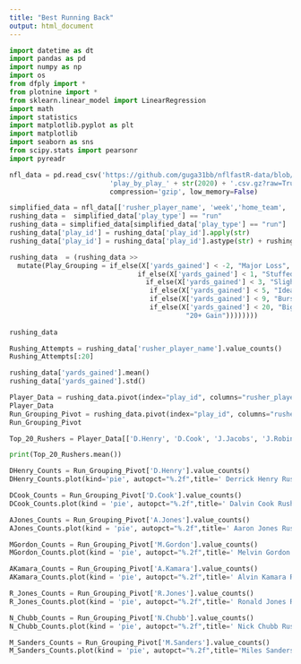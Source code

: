 ```yaml
---
title: "Best Running Back"
output: html_document
---
```



```python
import datetime as dt
import pandas as pd
import numpy as np
import os
from dfply import *
from plotnine import *
from sklearn.linear_model import LinearRegression
import math 
import statistics
import matplotlib.pyplot as plt 
import matplotlib
import seaborn as sns
from scipy.stats import pearsonr
import pyreadr

```

```python


nfl_data = pd.read_csv('https://github.com/guga31bb/nflfastR-data/blob/master/data/' \
                         'play_by_play_' + str(2020) + '.csv.gz?raw=True',
                         compression='gzip', low_memory=False)

```


```python

simplified_data = nfl_data[['rusher_player_name', 'week','home_team', 'posteam', 'play_type', 'yards_gained', 'run_location', 'run_gap','play_id','old_game_id']]
rushing_data =  simplified_data['play_type'] == "run"
rushing_data = simplified_data[simplified_data['play_type'] == "run"]
rushing_data['play_id'] = rushing_data['play_id'].apply(str)
rushing_data['play_id'] = rushing_data['play_id'].astype(str) + rushing_data['old_game_id'].astype(str)

rushing_data  = (rushing_data >>
  mutate(Play_Grouping = if_else(X['yards_gained'] < -2, "Major Loss",
                                if_else(X['yards_gained'] < 1, "Stuffed", 
                                  if_else(X['yards_gained'] < 3, "Slight Gain", 
                                   if_else(X['yards_gained'] < 5, "Ideal Gain", 
                                   if_else(X['yards_gained'] < 9, "Burst Gain",
                                   if_else(X['yards_gained'] < 20, "Big Gain",
                                            "20+ Gain"))))))))
                                            
rushing_data
```

```python
Rushing_Attempts = rushing_data['rusher_player_name'].value_counts()
Rushing_Attempts[:20]

rushing_data['yards_gained'].mean() 
rushing_data['yards_gained'].std()
```


```python


Player_Data = rushing_data.pivot(index="play_id", columns="rusher_player_name", values="yards_gained")
Player_Data
Run_Grouping_Pivot = rushing_data.pivot(index="play_id", columns="rusher_player_name", values="Play_Grouping")
Run_Grouping_Pivot
```

```python
Top_20_Rushers = Player_Data[['D.Henry', 'D.Cook', 'J.Jacobs', 'J.Robinson', 'E.Elliott', 'K.Drake', 'D.Montgomery', 'J.Taylor', 'A.Jones', 'M.Gordon', 'K.Hunt', 'F.Gore', 'A.Kamara', 'T.Gurley', 'C.Edwards-Helaire', 'R.Jones', 'N.Chubb', 'M.Sanders', 'M.Davis', 'J.Conner' ]]

print(Top_20_Rushers.mean())


```
```python

DHenry_Counts = Run_Grouping_Pivot['D.Henry'].value_counts()
DHenry_Counts.plot(kind='pie', autopct="%.2f",title=' Derrick Henry Rushing Breakdown (Percentages)')


```
```python
DCook_Counts = Run_Grouping_Pivot['D.Cook'].value_counts()
DCook_Counts.plot(kind = 'pie', autopct="%.2f",title=' Dalvin Cook Rushing Breakdown (Percentages)')
```

```python
AJones_Counts = Run_Grouping_Pivot['A.Jones'].value_counts()
AJones_Counts.plot(kind = 'pie', autopct="%.2f",title=' Aaron Jones Rushing Breakdown (Percentages)')
```
```python
MGordon_Counts = Run_Grouping_Pivot['M.Gordon'].value_counts()
MGordon_Counts.plot(kind = 'pie', autopct="%.2f",title=' Melvin Gordon Rushing Breakdown (Percentages)')
```
```python
AKamara_Counts = Run_Grouping_Pivot['A.Kamara'].value_counts()
AKamara_Counts.plot(kind = 'pie', autopct="%.2f",title=' Alvin Kamara Rushing Breakdown (Percentages)')
```

```python
R_Jones_Counts = Run_Grouping_Pivot['R.Jones'].value_counts()
R_Jones_Counts.plot(kind = 'pie', autopct="%.2f",title=' Ronald Jones Rushing Breakdown (Percentages)')
```

```python
N_Chubb_Counts = Run_Grouping_Pivot['N.Chubb'].value_counts()
N_Chubb_Counts.plot(kind = 'pie', autopct="%.2f",title=' Nick Chubb Rushing Breakdown (Percentages)')
```
```python
M_Sanders_Counts = Run_Grouping_Pivot['M.Sanders'].value_counts()
M_Sanders_Counts.plot(kind = 'pie', autopct="%.2f",title='Miles Sanders Rushing Breakdown (Percentages)')

```

